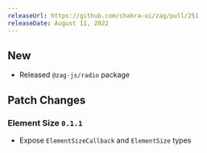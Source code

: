 ```yaml
---
releaseUrl: https://github.com/chakra-ui/zag/pull/251
releaseDate: August 11, 2022
---
```


## New

- Released `@zag-js/radio` package

## Patch Changes

### Element Size `0.1.1`

- Expose `ElementSizeCallback` and `ElementSize` types
